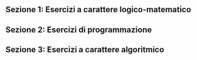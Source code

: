 <Contest>

## Sezione 1: Esercizi a carattere logico-matematico

<Section>
  <Problem points={[2, 0, 0]}><Logica2Pt01 /></Problem>
  <Problem points={[2, 0, 0]}><Logica2Pt02 /></Problem>
  <Problem points={[3, 0, 0]}><Logica3Pt03 /></Problem>
  <Problem points={[3, 0, 0]}><Logica3Pt04 /></Problem>
  <Problem points={[3, 0, 0]}><Logica3Pt05 /></Problem>
</Section>

## Sezione 2: Esercizi di programmazione

<Section>
  <Problem points={[2, 0, 0]}><Prog2Pt06 /></Problem>
  <Problem points={[2, 0, 0]}><Prog2Pt07 /></Problem>
  <Problem points={[2, 0, 0]}><Prog2Pt08 /></Problem>
  <Problem points={[3, 0, 0]}><Prog3Pt09 /></Problem>
  <Problem points={[3, 0, 0]}><Prog3Pt10 /></Problem>
  <Problem points={[3, 0, 0]}><Prog3Pt11 /></Problem>
  <Problem points={[3, 0, 0]}><Prog3Pt12 /></Problem>
</Section>

## Sezione 3: Esercizi a carattere algoritmico

<Section>
  <Problem points={[2, 0, 0]}><Algo2Pt13 /></Problem>
  <Problem points={[2, 0, 0]}><Algo2Pt14 /></Problem>
  <Problem points={[2, 0, 0]}><Algo2Pt15 /></Problem>
  <Problem points={[2, 0, 0]}><Algo2Pt18 /></Problem>
  <Problem points={[3, 0, 0]}><Algo3Pt16 /></Problem>
  <Problem points={[3, 0, 0]}><Algo3Pt17 /></Problem>
  <Problem points={[3, 0, 0]}><Algo3Pt19 /></Problem>
  <Problem points={[3, 0, 0]}><Algo3Pt20 /></Problem>
</Section>

</Contest>
